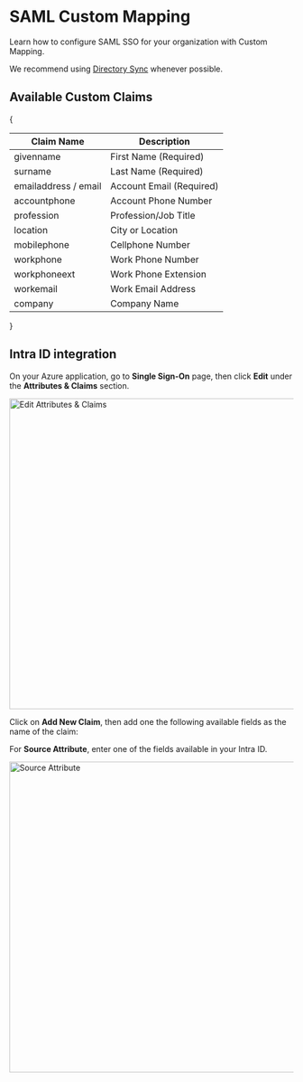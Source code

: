 
# SAML Custom Mapping

Learn how to configure SAML SSO for your organization with Custom Mapping.

We recommend using [Directory Sync](/security/directory-sync) whenever possible.

## Available Custom Claims

{<table>

  <thead>
    <tr>
      <th>Claim Name</th>
      <th>Description</th>
    </tr>
  </thead>
  <tbody>
    <tr>
      <td>givenname</td>
      <td>First Name (Required)</td>
    </tr>
    <tr>
      <td>surname</td>
      <td>Last Name (Required)</td>
    </tr>
    <tr>
      <td>emailaddress / email</td>
      <td>Account Email (Required)</td>
    </tr>
    <tr>
      <td>accountphone</td>
      <td>Account Phone Number</td>
    </tr>
    <tr>
      <td>profession</td>
      <td>Profession/Job Title</td>
    </tr>
    <tr>
      <td>location</td>
      <td>City or Location</td>
    </tr>
    <tr>
      <td>mobilephone</td>
      <td>Cellphone Number</td>
    </tr>
    <tr>
      <td>workphone</td>
      <td>Work Phone Number</td>
    </tr>
    <tr>
      <td>workphoneext</td>
      <td>Work Phone Extension</td>
    </tr>
    <tr>
      <td>workemail</td>
      <td>Work Email Address</td>
    </tr>
    <tr>
      <td>company</td>
      <td>Company Name</td>
    </tr>
  </tbody>
</table>}

## Intra ID integration

On your Azure application, go to **Single Sign-On** page, then click **Edit** under the **Attributes & Claims** section.<br />

<img src="/security/saml-custom-mapping/edit-attributes-claims.png" alt="Edit Attributes & Claims" width="550px" />

Click on **Add New Claim**, then add one the following available fields as the name of the claim:

For **Source Attribute**, enter one of the fields available in your Intra ID.<br />

<img src="/security/microsoft-intra-id/source-attribute.png" alt="Source Attribute" width="550px" />
